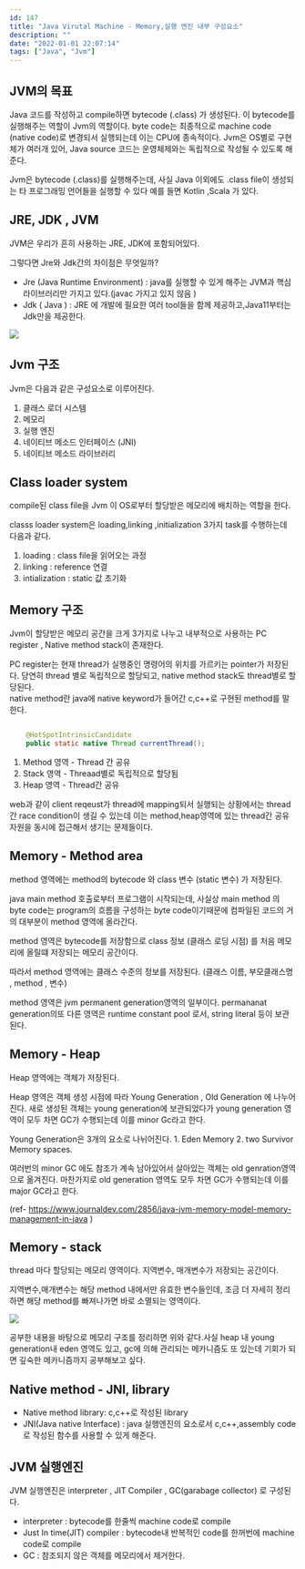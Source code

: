 ```yaml
---
id: 147
title: "Java Virutal Machine - Memory,실행 엔진 내부 구성요소"
description: ""
date: "2022-01-01 22:07:14"
tags: ["Java", "Jvm"]
---
```

## JVM의 목표

Java 코드를 작성하고 compile하면 bytecode (.class) 가 생성된다. 이 bytecode를 실행해주는 역할이 Jvm의 역할이다. byte code는 최종적으로 machine code (native code)로 변경되서 실행되는데 이는 CPU에 종속적이다. Jvm은 OS별로 구현체가 여러개 있어, Java source 코드는 운영체제와는 독립적으로 작성될 수 있도록 해준다. 

Jvm은 bytecode (.class)를 실행해주는데, 사실 Java  이외에도 .class file이 생성되는 타 프로그래밍 언어들을 실행할 수 있다 예를 들면 Kotlin ,Scala 가 있다.  



## JRE, JDK , JVM 

JVM은 우리가 흔히 사용하는 JRE, JDK에 포함되어있다. 

그렇다면 Jre와 Jdk간의 차이점은 무엇일까? 

- Jre (Java Runtime Environment) : java를 실행할 수 있게 해주는 JVM과 핵심 라이브러리만 가지고 있다.(javac 가지고 있지 않음 ) 
- Jdk ( Java ) : JRE 에 개발에 필요한 여러 tool들을 함께 제공하고,Java11부터는 Jdk만을 제공한다.  

![](/images/Jre-Jdk.png)

## Jvm 구조 

Jvm은 다음과 같은 구성요소로 이루어진다.

1. 클래스 로더 시스템
2. 메모리
3. 실행 엔진
4. 네이티브 메소드 인터페이스 (JNI)
5. 네이티브 메소드 라이브러리 

## Class loader system 

compile된 class file을 Jvm 이 OS로부터 할당받은 메모리에 배치하는 역할을 한다. 

classs loader system은 loading,linking ,initialization 3가지 task를 수행하는데 다음과 같다. 

1. loading : class file을 읽어오는 과정 
2. linking : reference 연결 
3. intialization : static 값 초기화 

## Memory 구조 

Jvm이 할당받은 메모리 공간을 크게 3가지로 나누고 내부적으로 사용하는 PC register , Native method stack이 존재한다.

PC register는 현재 thread가 실행중인 명령어의 위치를 가르키는 pointer가 저장된다. 당연히 thread 별로 독립적으로 할당되고, native method stack도 thread별로 할당된다.  
native method란 java에 native keyword가 들어간 c,c++로 구현된 method를 말한다.



```java

    @HotSpotIntrinsicCandidate
    public static native Thread currentThread();
```

1. Method 영역 - Thread 간 공유
2. Stack 영역 - Threaad별로 독립적으로 할당됨 
3. Heap 영역  - Thread간 공유

web과 같이 client reqeust가 thread에 mapping되서 실행되는 상황에서는 thread간 race condition이 생길 수 있는데 이는 method,heap영역에 있는 thread간 공유자원을 동시에 접근해서 생기는 문제들이다.  

## Memory - Method area

method 영역에는 method의 bytecode  와 class 변수 (static 변수)  가 저장된다. 

java main method 호출로부터 프로그램이 시작되는데, 사실상 main method 의 byte code는 program의 흐름을 구성하는 byte code이기때문에 컴파일된 코드의 거의 대부분이 method 영역에 올라간다.

method 영역은 bytecode를 저장함으로 class 정보 (클래스 로딩 시점)
를 처음 메모리에 올릴떄 저장되는 메모리 공간이다.

따라서 method 영역에는 클래스 수준의 정보를 저장된다. (클래스 이름, 부모클래스명 , method , 변수)

method 영역은 jvm permanent generation영역의 일부이다.  permananat generation의또 다른 영역은  runtime constant pool 로서, string literal 등이 보관된다. 

## Memory - Heap 

Heap 영역에는 객체가 저장된다.

Heap 영역은 객체 생성 시점에 따라 Young Generation ,  Old Generation 에 나누어 진다. 새로 생성된 객체는 young generation에 보관되었다가 young generation 영역이 모두 차면 GC가 수행되는데 이를 minor Gc라고 한다. 

 Young Generation은 3개의 요소로 나뉘어진다. 1. Eden Memory 2. two Survivor Memory spaces.

여러번의 minor GC 에도 참조가 계속 남아있어서 살아있는 객체는 old genration영역으로 옮겨진다. 마찬가지로 old generation 영역도 모두 차면 GC가 수행되는데 이를 major GC라고 한다. 


(ref- https://www.journaldev.com/2856/java-jvm-memory-model-memory-management-in-java )



## Memory - stack

thread 마다 할당되는 메모리 영역이다. 지역변수, 매개변수가 저장되는 공간이다.

지역변수,매개변수는 해당 method 내에서만 유효한 변수들인데, 조금 더 자세히 정리하면 해당 method를 빠져나가면 바로 소멸되는 영역이다. 

![](/images/Jvm-memory.png)

공부한 내용을 바탕으로 메모리 구조를 정리하면 위와 같다.사실 heap 내 young generation내 eden 영역도 있고, gc에 의해 관리되는 메카니즘도 또 있는데 기회가 되면 깊숙한 메카니즘까지 공부해보고 싶다. 

## Native method - JNI, library

- Native method library: c,c++로 작성된 library
- JNI(Java native Interface) : java 실행엔진의 요소로서 c,c++,assembly code로 작성된 함수를 사용할 수 있게 해준다.


## JVM 실행엔진

JVM 실행엔진은 interpreter , JIT Compiler , GC(garabage collector) 로 구성된다.

- interpreter : bytecode를 한줄씩 machine code로 compile
- Just In time(JIT) compiler : bytecode내 반복적인 code를 한꺼번에 machine code로 compile 
- GC : 참조되지 않은 객체를 메모리에서 제거한다.
